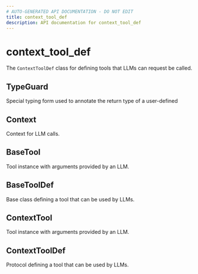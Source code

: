 ```yaml
---
# AUTO-GENERATED API DOCUMENTATION - DO NOT EDIT
title: context_tool_def
description: API documentation for context_tool_def
---
```


# context_tool_def

The `ContextToolDef` class for defining tools that LLMs can request be called.

## <ApiType type="Alias" path="tools/context_tool_def/index" symbolName="TypeGuard" /> TypeGuard

Special typing form used to annotate the return type of a user-defined

## <ApiType type="Alias" path="tools/context_tool_def/index" symbolName="Context" /> Context

Context for LLM calls.

## <ApiType type="Alias" path="tools/context_tool_def/index" symbolName="BaseTool" /> BaseTool

Tool instance with arguments provided by an LLM.

## <ApiType type="Alias" path="tools/context_tool_def/index" symbolName="BaseToolDef" /> BaseToolDef

Base class defining a tool that can be used by LLMs.

## <ApiType type="Alias" path="tools/context_tool_def/index" symbolName="ContextTool" /> ContextTool

Tool instance with arguments provided by an LLM.

## <ApiType type="Class" path="tools/context_tool_def/index" symbolName="ContextToolDef" /> ContextToolDef

Protocol defining a tool that can be used by LLMs.

